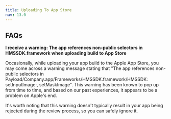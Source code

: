 ```yaml
---
title: Uploading To App Store
nav: 13.0
---
```


## FAQs

**I receive a warning: The app references non-public selectors in HMSSDK.framework when uploading build to App Store**

Occasionally, while uploading your app build to the Apple App Store, you may come across a warning message stating that "The app references non-public selectors in Payload/Company.app/Frameworks/HMSSDK.framework/HMSSDK: setInputImage:, setMaskImage". This warning has been known to pop up from time to time, and based on our past experiences, it appears to be a problem on Apple's end.

It's worth noting that this warning doesn't typically result in your app being rejected during the review process, so you can safely ignore it.
